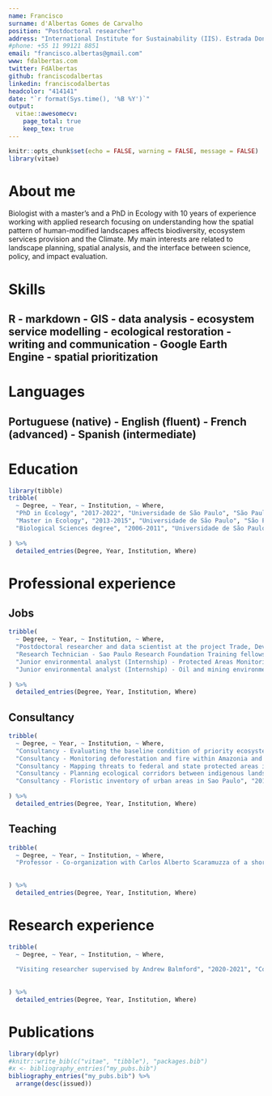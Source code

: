 ```yaml
---
name: Francisco
surname: d'Albertas Gomes de Carvalho
position: "Postdoctoral researcher"
address: "International Institute for Sustainability (IIS). Estrada Dona Castorina, 124 Horto, Rio de Janeiro, Brasil 22460-320"
#phone: +55 11 99121 8851
email: "francisco.albertas@gmail.com"
www: fdalbertas.com
twitter: FdAlbertas
github: franciscodalbertas
linkedin: franciscodalbertas
headcolor: "414141"
date: "`r format(Sys.time(), '%B %Y')`"
output: 
  vitae::awesomecv:
    page_total: true
    keep_tex: true
---
```


```r
knitr::opts_chunk$set(echo = FALSE, warning = FALSE, message = FALSE)
library(vitae)
```

# About me

Biologist with a master’s and a PhD in Ecology with 10 years of experience working with applied research focusing on understanding how the spatial pattern of human-modified landscapes affects biodiversity, ecosystem services provision and the Climate. My main interests are related to landscape planning, spatial analysis, and the interface between science, policy, and impact evaluation.

# Skills

## R - markdown - GIS  - data analysis - ecosystem service modelling - ecological restoration - writing and communication - Google Earth Engine  - spatial prioritization

# Languages

## Portuguese (native) - English (fluent) - French (advanced) - Spanish (intermediate)


# Education

```r
library(tibble)
tribble(
  ~ Degree, ~ Year, ~ Institution, ~ Where,
  "PhD in Ecology", "2017-2022", "Universidade de São Paulo", "São Paulo, Brasil",
  "Master in Ecology", "2013-2015", "Universidade de São Paulo", "São Paulo, Brasil",
  "Biological Sciences degree", "2006-2011", "Universidade de São Paulo", "São Paulo, Brasil",
  
) %>% 
  detailed_entries(Degree, Year, Institution, Where)
```

# Professional experience
## Jobs
```r
tribble(
  ~ Degree, ~ Year, ~ Institution, ~ Where,
  "Postdoctoral researcher and data scientist at the project Trade, Development and the Environment HUB","2022","International Institute for Sustainability-IIS","Rio de Janeiro, Brazil",
  "Research Technician - Sao Paulo Research Foundation Training fellowship  as part of the Biodiversity and Ecosystem Service Scenarios Network (ScenNet)", "2015-2017", "Laboratório de Ecologia da Paisagem e Conservação-LEPaC(Departmento de Ecologia, Universidade de São Paulo) ", "São Paulo, Brasil",
  "Junior environmental analyst (Internship) - Protected Areas Monitoring Programe", "2012-2013", "Instituto Socioambiental - ISA", "São Paulo, Brasil",
  "Junior environmental analyst (Internship) - Oil and mining environmental impact evaluation ", "2011-2012", "Mineral Engenharia e Ambiente", "São Paulo, Brasil",
  
) %>% 
  detailed_entries(Degree, Year, Institution, Where)
```

## Consultancy

```r
tribble(
  ~ Degree, ~ Year, ~ Institution, ~ Where,
  "Consultancy - Evaluating the baseline condition of priority ecosystem services at watersheds potentially threatened by mining operation in Minas Gerais ||State","2021","Aquaflora providing services to Vale S.A.","São Paulo, Brazil", 
  "Consultancy - Monitoring deforestation and fire within Amazonia and Cerrado protected areas", "2020-2021", "World Wildlife Fund - WWF Brazil ", "São Paulo, Brasil",
  "Consultancy - Mapping threats to federal and state protected areas in Brazil", "2017-2018", "Instituto Socioambiental - ISA ", "São Paulo, Brasil",
  "Consultancy - Planning ecological corridors between indigenous lands", "2016", "Klabin s/a Papel e Celulose ", "Paraná, Brasil",
  "Consultancy - Floristic inventory of urban areas in Sao Paulo", "2016", "Bloomberg Philanthropies e Global Road Safety ", "São Paulo, Brasil"
  
) %>% 
  detailed_entries(Degree, Year, Institution, Where)
```

## Teaching

```r
tribble(
  ~ Degree, ~ Year, ~ Institution, ~ Where,
  "Professor - Co-organization with Carlos Alberto Scaramuzza of a short term course entitled Landscape use, for master in management students","2022", "Fundação Getulio Vargas", "Rio de Janeiro, Brazil" 
  
  
) %>% 
  detailed_entries(Degree, Year, Institution, Where)
```

# Research experience

```r
tribble(
  ~ Degree, ~ Year, ~ Institution, ~ Where,
  
  "Visiting researcher supervised by Andrew Balmford", "2020-2021", "Conservation Science Group, University of Cambridge ", "Cambridge, United Kingdom"
  
  
) %>% 
  detailed_entries(Degree, Year, Institution, Where)
```


# Publications

```r
library(dplyr)
#knitr::write_bib(c("vitae", "tibble"), "packages.bib")
#x <- bibliography_entries("my_pubs.bib")
bibliography_entries("my_pubs.bib") %>%
  arrange(desc(issued))
```

